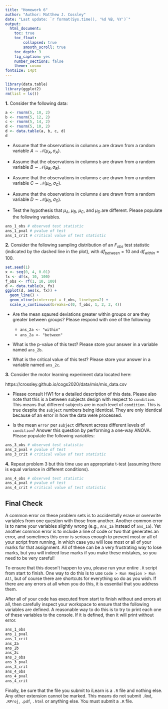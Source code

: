 ```yaml
---
title: "Homework 6"
author: "Author: Matthew J. Cossley"
date: "Last update: `r format(Sys.time(), '%d %B, %Y')`"
output:
  html_document:
    toc: true
    toc_float:
        collapsed: true
        smooth_scroll: true
    toc_depth: 3
    fig_caption: yes
    number_sections: false
    theme: cosmo
fontsize: 14pt
---
```


```r
library(data.table)
library(ggplot2)
rm(list = ls())
```

**1.** Consider the following data:

```r
a <- rnorm(5, 10, 2)
b <- rnorm(5, 12, 2)
c <- rnorm(5, 14, 2)
d <- rnorm(5, 10, 2)
d <- data.table(a, b, c, d)
d
```

* Assume that the observations in columns `a` are drawn from
a random variable $A \sim \mathcal{N}(\mu_A, \sigma_A)$.

* Assume that the observations in columns `b` are drawn from
a random variable $B \sim \mathcal{N}(\mu_B, \sigma_B)$.

* Assume that the observations in columns `c` are drawn from
a random variable $C \sim \mathcal{N}(\mu_C, \sigma_C)$.

* Assume that the observations in columns `d` are drawn from
a random variable $D \sim \mathcal{N}(\mu_D, \sigma_D)$.

* Test the hypothesis that $\mu_A$, $\mu_B$, $\mu_C$, and
$\mu_D$ are different. Please populate the following
variables.

```r
ans_1_obs # observed test statistic
ans_1_pval # pvalue of test 
ans_1_crit # critical value of test statistic
```

**2.** Consider the following sampling distribution of an
$F_{obs}$ test statistic (indicated by the dashed line in
the plot), with $df_{between} = 10$ and $df_{within} = 100$.

```r
set.seed(1)
x <- seq(0, 4, 0.01)
fx <- df(x, 10, 100)
f_obs <- rf(1, 10, 100)
d <- data.table(x, fx)
ggplot(d, aes(x, fx)) +
  geom_line() +
  geom_vline(xintercept = f_obs, linetype=2) +
  scale_x_continuous(breaks=c(0, f_obs, 1, 2, 3, 4))
```

* Are the mean sqaured deviations greater within groups or
are they greater between groups? Please respond with one of
the following:

  * `ans_2a <- "within"` 
  * `ans_2a <- "between"` 
  
* What is the p-value of this test? Please store your answer
in a variable named `ans_2b`.

* What is the critical value of this test? Please store your
answer in a variable named `ans_2c`.


**3.** Consider the motor learning experiment data located
here:

https://crossley.github.io/cogs2020/data/mis/mis_data.csv

* Please consult HW1 for a detailed description of this
data. Please also note that this is a between subjects
design with respect to `condition`. This means that
different subjects are in each level of `condition`. This is
true despite the `subject` numbers being identical. They are
only identical because of an error in how the data were
processed.

* Is the mean `error` per `subject` different across
different levels of `condition`? Answer this question by
performing a one-way ANOVA. Please populate the following
variables:

```r
ans_3_obs # observed test statistic
ans_3_pval # pvalue of test 
ans_3_crit # critical value of test statistic
```

**4.** Repeat problem 3 but this time use an appropriate
t-test (assuming there is equal variance in different
conditions).

```r
ans_4_obs # observed test statistic
ans_4_pval # pvalue of test 
ans_4_crit # critical value of test statistic
```

## Final Check
A common error on these problem sets is to accidentally
erase or overwrite variables from one question with those
from another. Another common error is to name your variables
slightly wrong (e.g., `Ans_1a` instead of `ans_1a`). Yet
another common error is to include a line of code or two
that generates an error, and sometimes this error is serious
enough to prevent most or all of your script from running,
in which case you will lose most or all of your marks for
that assignment. All of these can be a very frustrating way
to lose marks, but you will indeed lose marks if you make
these mistakes, so you need to be very careful!

To ensure that this doesn't happen to you, please run your
entire `.R` script from start to finish. One way to do this
is to use `Code > Run Region > Run All`, but of course there
are shortcuts for everything so do as you wish. If there are
any errors at all when you do this, it is essential that you
address them.

After all of your code has executed from start to finish
without and errors at all, then carefully inspect your
workspace to ensure that the following variables are
defined. A reasonable way to do this is to try to print each
one of these variables to the console. If it is defined,
then it will print without error.

```r
ans_1_obs
ans_1_pval
ans_1_crit
ans_2a
ans_2b
ans_2c
ans_3_obs
ans_3_pval
ans_3_crit
ans_4_obs
ans_4_pval
ans_4_crit
```

Finally, be sure that the file you submit to iLearn is a
`.R` file and nothing else. Any other extension cannot be
marked. This means do not submit `.Rmd`, `.RProj`, `.pdf`,
`.html` or anything else. You must submit a `.R` file.